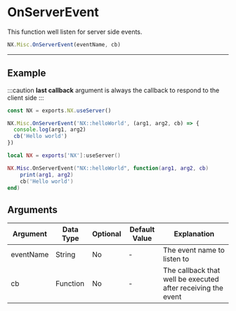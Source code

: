 
# OnServerEvent

This function well listen for server side events.

```typescript
NX.Misc.OnServerEvent(eventName, cb)
```

---

## Example

:::caution
**last callback** argument is always the callback to respond to the client side
:::

<Tabs>
<TabItem value="ts" label="TypeScript/JavaScript">

```typescript title="/rc/server/events/index.ts"
const NX = exports.NX.useServer()

NX.Misc.OnServerEvent('NX::helloWorld', (arg1, arg2, cb) => {
  console.log(arg1, arg2)
  cb('Hello world')
})
```

</TabItem>
<TabItem value="lua" label="Lua">

```lua title="/rc/server/events/index.ts"
local NX = exports['NX']:useServer()

NX.Misc.OnServerEvent("NX::helloWorld", function(arg1, arg2, cb)
    print(arg1, arg2)
    cb('Hello world')
end)
```

</TabItem>
</Tabs>

## Arguments

| Argument  | Data Type | Optional | Default Value | Explanation                                                  |
| --------- | --------- | -------- | ------------- | ------------------------------------------------------------ |
| eventName | String    | No       | -             | The event name to listen to                                  |
| cb        | Function  | No       | -             | The callback that well be executed after receiving the event |
